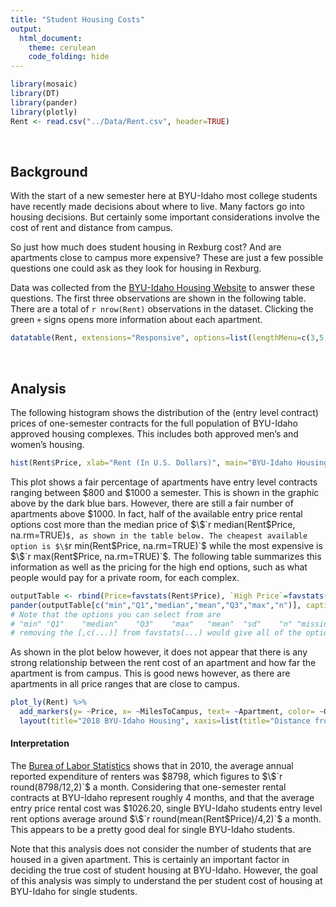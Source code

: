 ```yaml
---
title: "Student Housing Costs"
output: 
  html_document:
    theme: cerulean
    code_folding: hide
---
```


```r
library(mosaic)
library(DT)
library(pander)
library(plotly)
Rent <- read.csv("../Data/Rent.csv", header=TRUE)
```

<br />

## Background

With the start of a new semester here at BYU-Idaho most college students have recently made decisions about where to live. Many factors go into housing decisions. But certainly some important considerations involve the cost of rent and distance from campus. 

So just how much does student housing in Rexburg cost? And are apartments close to campus more expensive? These are just a few possible questions one could ask as they look for housing in Rexburg.

Data was collected from the [BYU-Idaho Housing Website](https://web.byui.edu/tis/search) to answer these questions. The first three observations are shown in the following table. There are a total of `r nrow(Rent)` observations in the dataset. Clicking the green `+` signs opens more information about each apartment.

```r
datatable(Rent, extensions="Responsive", options=list(lengthMenu=c(3,5,10)))
```

<br />

## Analysis

The following histogram shows the distribution of the (entry level contract) prices of one-semester contracts for the full population of BYU-Idaho approved housing complexes. This includes both approved men's and women's housing. 

```r
hist(Rent$Price, xlab="Rent (In U.S. Dollars)", main="BYU-Idaho Housing \n One-Semester Entry Level Contract Prices", col=c("skyblue3","skyblue3","skyblue","skyblue","skyblue","skyblue","skyblue","skyblue"))
```

This plot shows a fair percentage of apartments have entry level contracts ranging between $\$800$ and $\$1000$ a semester. This is shown in the graphic above by the dark blue bars. However, there are still a fair number of apartments above $\$1000$. In fact, half of the available entry price rental options cost more than the median price of $\$`r median(Rent$Price, na.rm=TRUE)`$, as shown in the table below. The cheapest available option is $\$`r min(Rent$Price, na.rm=TRUE)`$ while the most expensive is $\$`r max(Rent$Price, na.rm=TRUE)`$. The following table summarizes this information as well as the pricing for the high end options, such as what people would pay for a private room, for each complex.

```r
outputTable <- rbind(Price=favstats(Rent$Price), `High Price`=favstats(Rent$PrivateRoomPrice))
pander(outputTable[c("min","Q1","median","mean","Q3","max","n")], caption="BYU-Idaho One-semester Rent Contract Price Summary")
# Note that the options you can select from are
# "min"	"Q1"	"median"	"Q3"	"max"	"mean"	"sd"	"n"	"missing"
# removing the [,c(...)] from favstats(...) would give all of the options.
```

As shown in the plot below however, it does not appear that there is any strong relationship between the rent cost of an apartment and how far the apartment is from campus. This is good news however, as there are apartments in all price ranges that are close to campus.

```r
plot_ly(Rent) %>%
  add_markers(y= ~Price, x= ~MilesToCampus, text= ~Apartment, color= ~Gender) %>%
  layout(title="2018 BYU-Idaho Housing", xaxis=list(title="Distance from Manwaring Center"), yaxis=list(title="One-Semester Entry Level Contract Prices"))
```

#### Interpretation

The [Burea of Labor Statistics](http://www.bls.gov/opub/btn/volume-1/a-comparison-of-25-years-of-consumer-expenditures-by-homeowners-and-renters.htm) shows that in 2010, the average annual reported expenditure of renters was $\$8798$, which figures to $\$`r round(8798/12,2)`$ a month. Considering that one-semester rental contracts at BYU-Idaho represent roughly 4 months, and that the average entry price rental cost was $\$1026.20$, single BYU-Idaho students entry level rent options average around $\$`r round(mean(Rent$Price)/4,2)`$ a month. This appears to be a pretty good deal for single BYU-Idaho students. 

Note that this analysis does not consider the number of students that are housed in a given apartment. This is certainly an important factor in deciding the true cost of student housing at BYU-Idaho. However, the goal of this analysis was simply to understand the per student cost of housing at BYU-Idaho for single students.




